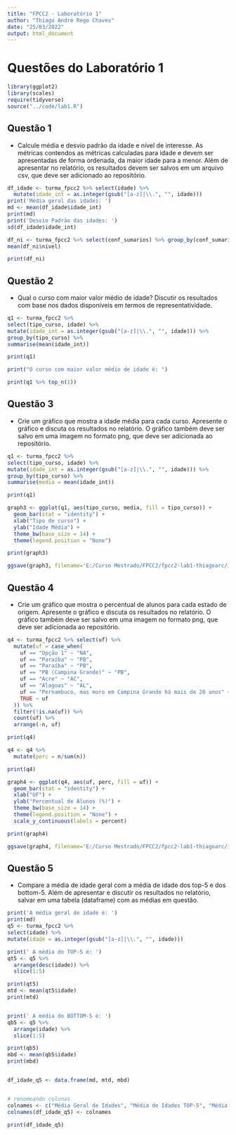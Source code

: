 ```yaml
---
title: "FPCC2 - Laboratório 1"
author: "Thiago André Rego Chaves"
date: "25/03/2022"
output: html_document
---
```


# Questões do Laboratório 1

```r
library(ggplot2)
library(scales)
require(tidyverse)
source("../code/lab1.R")
```
  
## Questão 1
  
* Calcule média e desvio padrão da idade e nível de interesse. As métricas contendos as métricas calculadas para idade e devem ser apresentadas de forma ordenada, da maior idade para a menor. Além de apresentar no relatório, os resultados devem ser salvos em um arquivo csv, que deve ser adicionado ao repositório.

```r

df_idade <- turma_fpcc2 %>% select(idade) %>% 
  mutate(idade_int = as.integer(gsub("[a-z]|\\.", "", idade)))
print('Média geral das idades: ')
md <- mean(df_idade$idade_int)
print(md)
print('Desvio Padrão das idades: ')
sd(df_idade$idade_int)

df_ni <- turma_fpcc2 %>% select(conf_sumarios) %>% group_by(conf_sumarios) %>% summarise(nivel = n())
mean(df_ni$nivel)

print(df_ni)


```

## Questão 2
* Qual o curso com maior valor médio de idade? Discutir os resultados com base nos dados disponíveis em termos de representatividade. 

```r
q1 <- turma_fpcc2 %>% 
select(tipo_curso, idade) %>% 
mutate(idade_int = as.integer(gsub("[a-z]|\\.", "", idade))) %>%
group_by(tipo_curso) %>% 
summarise(mean(idade_int))

print(q1)

print("O curso com maior valor médio de idade é: ")

print(q1 %>% top_n(1))

```

## Questão 3
* Crie um gráfico que mostra a idade média para cada curso. Apresente o gráfico e discuta os resultados no relatório. O gráfico também deve ser salvo em uma imagem no formato png, que deve ser adicionada ao repositório. 

```r

q1 <- turma_fpcc2 %>% 
select(tipo_curso, idade) %>% 
mutate(idade_int = as.integer(gsub("[a-z]|\\.", "", idade))) %>%
group_by(tipo_curso) %>% 
summarise(media = mean(idade_int))

print(q1)

graph3 <- ggplot(q1, aes(tipo_curso, media, fill = tipo_curso)) + 
  geom_bar(stat = "identity") + 
  xlab("Tipo de curso") +
  ylab("Idade Média") + 
  theme_bw(base_size = 14) + 
  theme(legend.position = "None")

print(graph3)

ggsave(graph3, filename='E:/Curso Mestrado/FPCC2/fpcc2-lab1-thiagoarc/images/questao3.png', dpi = 400, type='cairo', units='in')

```

## Questão 4
* Crie um gráfico que mostra o percentual de alunos para cada estado de origem. Apresente o gráfico e discuta os resultados no relatório. O gráfico também deve ser salvo em uma imagem no formato png, que deve ser adicionada ao repositório.  
```r

q4 <- turma_fpcc2 %>% select(uf) %>% 
  mutate(uf = case_when(
    uf == "Opção 1" ~ "NA",
    uf == "Paraiba" ~ "PB", 
    uf == "Paraíba" ~ "PB",
    uf == "PB (Campina Grande)" ~ "PB",
    uf == "Acre" ~ "AC",
    uf == "Alagoas" ~ "AL",
    uf == "Pernambuco, mas moro em Campina Grande há mais de 20 anos" ~ "PE",
    TRUE ~ uf
  )) %>% 
  filter(!is.na(uf)) %>%
  count(uf) %>% 
  arrange(-n, uf)

print(q4)

q4 <- q4 %>%
  mutate(perc = n/sum(n))

print(q4)

graph4 <- ggplot(q4, aes(uf, perc, fill = uf)) + 
  geom_bar(stat = "identity") + 
  xlab("UF") +
  ylab("Percentual de Alunos (%)") + 
  theme_bw(base_size = 14) + 
  theme(legend.position = "None") +
  scale_y_continuous(labels = percent)

print(graph4)

ggsave(graph4, filename='E:/Curso Mestrado/FPCC2/fpcc2-lab1-thiagoarc/images/questao4.png', dpi = 400, type='cairo', units='in')

```

## Questão 5    
* Compare a média de idade geral com a média de idade dos top-5 e dos bottom-5. Além de apresentar e discutir os resultados no relatório, salvar em uma tabela (dataframe) com as médias em questão.    

```r

print('A média geral de idade é: ')
print(md)
q5 <- turma_fpcc2 %>% 
select(idade) %>% 
mutate(idade = as.integer(gsub("[a-z]|\\.", "", idade)))

print(' A média do TOP-5 é: ')
qt5 <- q5 %>%
  arrange(desc(idade)) %>%
  slice(1:5)

print(qt5)
mtd <- mean(qt5$idade)
print(mtd)


print(' A média do BOTTOM-5 é: ')
qb5 <- q5 %>%
  arrange(idade) %>%
  slice(1:5)

print(qb5)
mbd <- mean(qb5$idade)
print(mbd)


df_idade_q5 <- data.frame(md, mtd, mbd)


# renomeando colunas
colnames <- c("Média Geral de Idades", "Média de Idades TOP-5", "Média de Idades BOTTOM-5")
colnames(df_idade_q5) <- colnames

print(df_idade_q5)

```